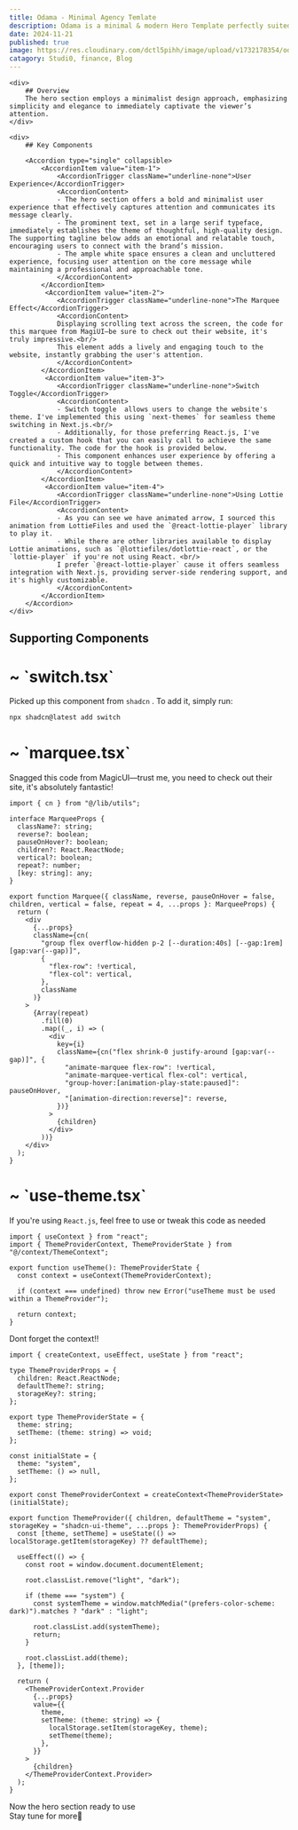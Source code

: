```yaml
---
title: Odama - Minimal Agency Temlate
description: Odama is a minimal & modern Hero Template perfectly suited for studio, designers, or agencies.
date: 2024-11-21
published: true
image: https://res.cloudinary.com/dctl5pihh/image/upload/v1732178354/odama_r2cr1f.png
catagory: Studi0, finance, Blog
---
```


<ComponentPreview name="odama" />

<div className="py-12  px-20">
<div className="w-full grid md:grid-cols-2 grid-cols-1 gap-2">

    <div>
        ## Overview
        The hero section employs a minimalist design approach, emphasizing simplicity and elegance to immediately captivate the viewer’s attention.
    </div>

    <div>
        ## Key Components

        <Accordion type="single" collapsible>
            <AccordionItem value="item-1">
                <AccordionTrigger className="underline-none">User Experience</AccordionTrigger>
                <AccordionContent>
                - The hero section offers a bold and minimalist user experience that effectively captures attention and communicates its message clearly.
                - The prominent text, set in a large serif typeface, immediately establishes the theme of thoughtful, high-quality design. The supporting tagline below adds an emotional and relatable touch, encouraging users to connect with the brand’s mission.
                - The ample white space ensures a clean and uncluttered experience, focusing user attention on the core message while maintaining a professional and approachable tone.
                </AccordionContent>
            </AccordionItem>
             <AccordionItem value="item-2">
                <AccordionTrigger className="underline-none">The Marquee Effect</AccordionTrigger>
                <AccordionContent>
                Displaying scrolling text across the screen, the code for this marquee from MagiUI—be sure to check out their website, it's truly impressive.<br/>
                This element adds a lively and engaging touch to the website, instantly grabbing the user's attention.
                </AccordionContent>
            </AccordionItem>
             <AccordionItem value="item-3">
                <AccordionTrigger className="underline-none">Switch Toggle</AccordionTrigger>
                <AccordionContent>
                - Switch toggle  allows users to change the website's theme. I've implemented this using `next-themes` for seamless theme switching in Next.js.<br/>
                - Additionally, for those preferring React.js, I've created a custom hook that you can easily call to achieve the same functionality. The code for the hook is provided below.
                - This component enhances user experience by offering a quick and intuitive way to toggle between themes.
                </AccordionContent>
            </AccordionItem>
             <AccordionItem value="item-4">
                <AccordionTrigger className="underline-none">Using Lottie File</AccordionTrigger>
                <AccordionContent>
                - As you can see we have animated arrow, I sourced this animation from LottieFiles and used the `@react-lottie-player` library to play it.
                - While there are other libraries available to display Lottie animations, such as `@lottiefiles/dotlottie-react`, or the `lottie-player` if you're not using React. <br/>
                I prefer `@react-lottie-player` cause it offers seamless integration with Next.js, providing server-side rendering support, and it's highly customizable.
                </AccordionContent>
            </AccordionItem>
        </Accordion>
    </div>

</div>

## Supporting Components

<h1 className="mt-2">~ `switch.tsx`</h1>

Picked up this component from `shadcn` . To add it, simply run:

```bash
npx shadcn@latest add switch
```

<h1 className="mt-8 text-xl">~  `marquee.tsx`</h1>

Snagged this code from MagicUI—trust me, you need to check out their site, it's absolutely fantastic!

```tsx
import { cn } from "@/lib/utils";

interface MarqueeProps {
  className?: string;
  reverse?: boolean;
  pauseOnHover?: boolean;
  children?: React.ReactNode;
  vertical?: boolean;
  repeat?: number;
  [key: string]: any;
}

export function Marquee({ className, reverse, pauseOnHover = false, children, vertical = false, repeat = 4, ...props }: MarqueeProps) {
  return (
    <div
      {...props}
      className={cn(
        "group flex overflow-hidden p-2 [--duration:40s] [--gap:1rem] [gap:var(--gap)]",
        {
          "flex-row": !vertical,
          "flex-col": vertical,
        },
        className
      )}
    >
      {Array(repeat)
        .fill(0)
        .map((_, i) => (
          <div
            key={i}
            className={cn("flex shrink-0 justify-around [gap:var(--gap)]", {
              "animate-marquee flex-row": !vertical,
              "animate-marquee-vertical flex-col": vertical,
              "group-hover:[animation-play-state:paused]": pauseOnHover,
              "[animation-direction:reverse]": reverse,
            })}
          >
            {children}
          </div>
        ))}
    </div>
  );
}
```

<h1 className="mt-8 text-xl">~ `use-theme.tsx`</h1>

If you're using `React.js`, feel free to use or tweak this code as needed

```tsx
import { useContext } from "react";
import { ThemeProviderContext, ThemeProviderState } from "@/context/ThemeContext";

export function useTheme(): ThemeProviderState {
  const context = useContext(ThemeProviderContext);

  if (context === undefined) throw new Error("useTheme must be used within a ThemeProvider");

  return context;
}
```

Dont forget the context!!

```tsx
import { createContext, useEffect, useState } from "react";

type ThemeProviderProps = {
  children: React.ReactNode;
  defaultTheme?: string;
  storageKey?: string;
};

export type ThemeProviderState = {
  theme: string;
  setTheme: (theme: string) => void;
};

const initialState = {
  theme: "system",
  setTheme: () => null,
};

export const ThemeProviderContext = createContext<ThemeProviderState>(initialState);

export function ThemeProvider({ children, defaultTheme = "system", storageKey = "shadcn-ui-theme", ...props }: ThemeProviderProps) {
  const [theme, setTheme] = useState(() => localStorage.getItem(storageKey) ?? defaultTheme);

  useEffect(() => {
    const root = window.document.documentElement;

    root.classList.remove("light", "dark");

    if (theme === "system") {
      const systemTheme = window.matchMedia("(prefers-color-scheme: dark)").matches ? "dark" : "light";

      root.classList.add(systemTheme);
      return;
    }

    root.classList.add(theme);
  }, [theme]);

  return (
    <ThemeProviderContext.Provider
      {...props}
      value={{
        theme,
        setTheme: (theme: string) => {
          localStorage.setItem(storageKey, theme);
          setTheme(theme);
        },
      }}
    >
      {children}
    </ThemeProviderContext.Provider>
  );
}
```

</div>

<div className="py-12 px-20">

Now the hero section ready to use<br/>
Stay tune for more🚀

</div>
